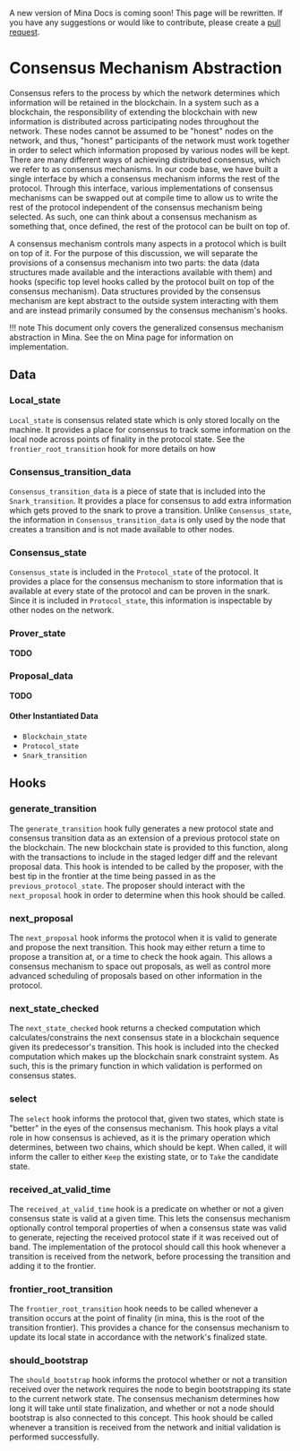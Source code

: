 
<Alert kind="note">

A new version of Mina Docs is coming soon! This page will be rewritten. If you have any suggestions or would like to contribute, please create a [pull request](https://github.com/MinaProtocol/docs).

</Alert>

# Consensus Mechanism Abstraction

Consensus refers to the process by which the network determines which information will be retained in the blockchain. In a system such as a blockchain, the responsibility of extending the blockchain with new information is distributed across participating nodes throughout the network. These nodes cannot be assumed to be "honest" nodes on the network, and thus, "honest" participants of the network must work together in order to select which information proposed by various nodes will be kept. There are many different ways of achieving distributed consensus, which we refer to as consensus mechanisms. In our code base, we have built a single interface by which a consensus mechanism informs the rest of the protocol. Through this interface, various implementations of consensus mechanisms can be swapped out at compile time to allow us to write the rest of the protocol independent of the consensus mechanism being selected. As such, one can think about a consensus mechanism as something that, once defined, the rest of the protocol can be built on top of.

A consensus mechanism controls many aspects in a protocol which is built on top of it. For the purpose of this discussion, we will separate the provisions of a consensus mechanism into two parts: the data (data structures made available and the interactions available with them) and hooks (specific top level hooks called by the protocol built on top of the consensus mechanism). Data structures provided by the consensus mechanism are kept abstract to the outside system interacting with them and are instead primarily consumed by the consensus mechanism's hooks.

!!! note
This document only covers the generalized consensus mechanism abstraction in Mina. See the <DocLink copy="Proof of Stake" url="/architecture/proof-of-stake" /> on Mina page for information on implementation.

## Data

### Local_state

`Local_state` is consensus related state which is only stored locally on the machine. It provides a place for consensus to track some information on the local node across points of finality in the protocol state. See the `frontier_root_transition` hook for more details on how

### Consensus_transition_data

`Consensus_transition_data` is a piece of state that is included into the `Snark_transition`. It provides a place for consensus to add extra information which gets proved to the snark to prove a transition. Unlike `Consensus_state`, the information in `Consensus_transition_data` is only used by the node that creates a transition and is not made available to other nodes.

### Consensus_state

`Consensus_state` is included in the `Protocol_state` of the protocol. It provides a place for the consensus mechanism to store information that is available at every state of the protocol and can be proven in the snark. Since it is included in `Protocol_state`, this information is inspectable by other nodes on the network.

### Prover_state

**TODO**

### Proposal_data

**TODO**

#### Other Instantiated Data

- `Blockchain_state`
- `Protocol_state`
- `Snark_transition`

## Hooks

[hooks]: #hooks

<!-- ![](res/consensus_hooks.dot.png) -->

### generate_transition

The `generate_transition` hook fully generates a new protocol state and consensus transition data as an extension of a previous protocol state on the blockchain. The new blockchain state is provided to this function, along with the transactions to include in the staged ledger diff and the relevant proposal data. This hook is intended to be called by the proposer, with the best tip in the frontier at the time being passed in as the `previous_protocol_state`. The proposer should interact with the `next_proposal` hook in order to determine when this hook should be called.

### next_proposal

The `next_proposal` hook informs the protocol when it is valid to generate and propose the next transition. This hook may either return a time to propose a transition at, or a time to check the hook again. This allows a consensus mechanism to space out proposals, as well as control more advanced scheduling of proposals based on other information in the protocol.

<!-- <sup>_For more information on how the `next_proposal` hook interacts the `Proposer`, see the [`Proposer` documentation](proposer.md#proposal-scheduling)._</sup> -->

### next_state_checked

The `next_state_checked` hook returns a checked computation which calculates/constrains the next consensus state in a blockchain sequence given its predecessor's transition. This hook is included into the checked computation which makes up the blockchain snark constraint system. As such, this is the primary function in which validation is performed on consensus states.

### select

The `select` hook informs the protocol that, given two states, which state is "better" in the eyes of the consensus mechanism. This hook plays a vital role in how consensus is achieved, as it is the primary operation which determines, between two chains, which should be kept. When called, it will inform the caller to either `Keep` the existing state, or to `Take` the candidate state.

### received_at_valid_time

The `received_at_valid_time` hook is a predicate on whether or not a given consensus state is valid at a given time. This lets the consensus mechanism optionally control temporal properties of when a consensus state was valid to generate, rejecting the received protocol state if it was received out of band. The implementation of the protocol should call this hook whenever a transition is received from the network, before processing the transition and adding it to the frontier.

### frontier_root_transition

The `frontier_root_transition` hook needs to be called whenever a transition occurs at the point of finality (in mina, this is the root of the transition frontier). This provides a chance for the consensus mechanism to update its local state in accordance with the network's finalized state.

### should_bootstrap

The `should_bootstrap` hook informs the protocol whether or not a transition received over the network requires the node to begin bootstrapping its state to the current network state. The consensus mechanism determines how long it will take until state finalization, and whether or not a node should bootstrap is also connected to this concept. This hook should be called whenever a transition is received from the network and initial validation is performed successfully.

